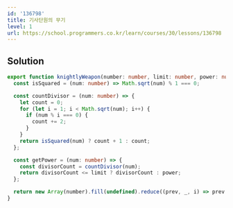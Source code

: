 ```yaml
---
id: '136798'
title: 기사단원의 무기
level: 1
url: https://school.programmers.co.kr/learn/courses/30/lessons/136798
---
```


## Solution

```typescript filename="solution.ts" copy
export function knightlyWeapon(number: number, limit: number, power: number) {
  const isSquared = (num: number) => Math.sqrt(num) % 1 === 0;

  const countDivisor = (num: number) => {
    let count = 0;
    for (let i = 1; i < Math.sqrt(num); i++) {
      if (num % i === 0) {
        count += 2;
      }
    }
    return isSquared(num) ? count + 1 : count;
  };

  const getPower = (num: number) => {
    const divisorCount = countDivisor(num);
    return divisorCount <= limit ? divisorCount : power;
  };

  return new Array(number).fill(undefined).reduce((prev, _, i) => prev + getPower(i + 1), 0);
}
```
